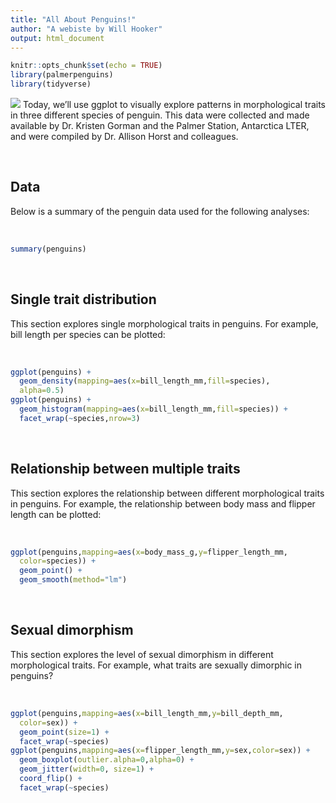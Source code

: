 ```yaml
---
title: "All About Penguins!"
author: "A webiste by Will Hooker"
output: html_document
---
```


```r
knitr::opts_chunk$set(echo = TRUE)
library(palmerpenguins)
library(tidyverse)
```

![](/Users/willhooker/github/penguins/Penguins.jpeg)
Today, we’ll use ggplot to visually explore patterns in morphological traits in three different species of penguin. This data were collected and made available by Dr. Kristen Gorman and the Palmer Station, Antarctica LTER, and were compiled by Dr. Allison Horst and colleagues.

<br>

## Data
Below is a summary of the penguin data used for the following analyses:

<br> 

```r
summary(penguins)
```

<br>

## Single trait distribution
This section explores single morphological traits in penguins. For example, bill length per species can be plotted:

<br>

```r
ggplot(penguins) +
  geom_density(mapping=aes(x=bill_length_mm,fill=species),  
  alpha=0.5)
ggplot(penguins) +
  geom_histogram(mapping=aes(x=bill_length_mm,fill=species)) +
  facet_wrap(~species,nrow=3)
```

<br>

## Relationship between multiple traits
This section explores the relationship between different morphological traits in penguins. For example, the relationship between body mass and flipper length can be plotted:

<br>

```r
ggplot(penguins,mapping=aes(x=body_mass_g,y=flipper_length_mm, 
  color=species)) +
  geom_point() +
  geom_smooth(method="lm")
```

<br>

## Sexual dimorphism
This section explores the level of sexual dimorphism in different morphological traits. For example, what traits are sexually dimorphic in penguins?

<br> 

```r
ggplot(penguins,mapping=aes(x=bill_length_mm,y=bill_depth_mm, 
  color=sex)) +
  geom_point(size=1) +
  facet_wrap(~species)
ggplot(penguins,mapping=aes(x=flipper_length_mm,y=sex,color=sex)) +
  geom_boxplot(outlier.alpha=0,alpha=0) +
  geom_jitter(width=0, size=1) +
  coord_flip() +
  facet_wrap(~species)
```
